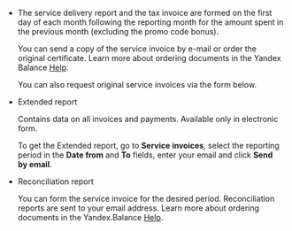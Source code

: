 - The service delivery report and the tax invoice are formed on the first day of each month following the reporting month for the amount spent in the previous month (excluding the promo code bonus).

    You can send a copy of the service invoice by e-mail or order the original certificate. Learn more about ordering documents in the Yandex Balance [Help](https://yandex.ru/support/balance/index.html).

    You can also request original service invoices via the form below.

    <Cut title="Request documents">

    <YandexForm name="support-survey" src="https://forms.yandex.com/surveys/13460895.b14e7083ea92ec27b157232f968e6cb6aedb3685/?lang=en&topic1=docs&iframe=1&service=toloka-ai"/>

    </Cut>

- Extended report

    Contains data on all invoices and payments. Available only in electronic form.

    To get the Extended report, go to **Service invoices**, select the reporting period in the **Date from** and **To** fields, enter your email and click **Send by email**.

- Reconciliation report

    You can form the service invoice for the desired period. Reconciliation reports are sent to your email address. Learn more about ordering documents in the Yandex.Balance [Help](https://yandex.ru/support/balance/operations/acts-settlements.html).